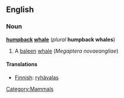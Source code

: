 ==English==
===Noun===
{{wikipedia2|Humpback Whale}} <!-- Avoids redirect -->
'''[[humpback]] [[whale]]''' (''plural'' '''humpback whales''')

#A [[baleen]] [[whale]] (''Megaptera novaeangliae'')

====Translations====

* [[Finnish]]: [[ryhävalas]]

[[Category:Mammals]]